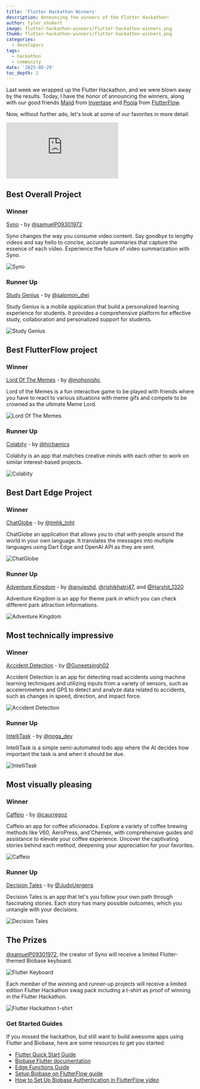 ```yaml
---
title: 'Flutter Hackathon Winners'
description: Announcing the winners of the Flutter Hackathon!
author: tyler_shukert
image: flutter-hackathon-winners/flutter-hackathon-winners.png
thumb: flutter-hackathon-winners/flutter-hackathon-winners.png
categories:
  - developers
tags:
  - hackathon
  - community
date: '2023-05-29'
toc_depth: 2
---
```


Last week we wrapped up the Flutter Hackathon, and we were blown away by the results. Today, I have the honor of announcing the winners, along with our good friends [Majid](https://twitter.com/mhadaily) from [Invertase](https://invertase.io/) and [Pooja](https://twitter.com/pooja_bhaumik) from [FlutterFlow](https://flutterflow.io/).

Now, without further ado, let's look at some of our favorites in more detail:

<div className="video-container">
  <iframe
    className="w-full"
    src="https://www.youtube-nocookie.com/embed/AazB9mQetkw"
    title="YouTube video player"
    frameborder="0"
    allow="accelerometer; autoplay; clipboard-write; encrypted-media; fullscreen; gyroscope; picture-in-picture; web-share"
    allowfullscreen
  ></iframe>
</div>

## Best Overall Project

### Winner

[Syno](https://github.com/ineffablesam/Syno) - by [@samuelP09301972](https://twitter.com/samuelP09301972)

Syno changes the way you consume video content. Say goodbye to lengthy videos and say hello to concise, accurate summaries that capture the essence of each video. Experience the future of video summarization with Syno.

![Syno](/images/blog/flutter-hackathon-winners/syno.jpg)

### Runner Up

[Study Genius](https://github.com/Salomondiei08/StudyAI-App.git) - by [@salomon_diei](https://twitter.com/salomon_diei)

Study Genius is a mobile application that build a personalized learning experience for students. It provides a comprehensive platform for effective study, collaboration and personalized support for students.

![Study Genius](/images/blog/flutter-hackathon-winners/study-genius.jpg)

## Best FlutterFlow project

### Winner

[Lord Of The Memes](https://lord-of-the-memes.flutterflow.app/) - by [@mohonishc](https://twitter.com/mohonishc)

Lord of the Memes is a fun interactive game to be played with friends where you have to react to various situations with meme gifs and compete to be crowned as the ultimate Meme Lord.

![Lord Of The Memes](/images/blog/flutter-hackathon-winners/lord-of-the-memes.jpg)

### Runner Up

[Colabity](https://app.flutterflow.io/project/cocolab-2n64lp) - by [@hichamics](https://twitter.com/hichamics)

Colabity is an app that matches creative minds with each other to work on similar interest-based projects.

![Colabity](/images/blog/flutter-hackathon-winners/colabity.jpg)

## Best Dart Edge Project

### Winner

[ChatGlobe](https://chatglobe.vercel.app/) - by [@tmhk_tnht](https://twitter.com/tmhk_tnht)

ChatGlobe an application that allows you to chat with people around the world in your own language. It translates the messages into multiple languages using Dart Edge and OpenAI API as they are sent.

![ChatGlobe](/images/blog/flutter-hackathon-winners/chatglobe.jpg)

### Runner Up

[Adventure Kingdom](https://github.com/Anujeshdahiya/adventurekingdom/tree/flutterflow) - by [@anujeshd](https://twitter.com/anujeshd), [@rishikhatri47](https://twitter.com/rishikhatri47), and [@Harshit_1320](https://twitter.com/Harshit_1320)

Adventure Kingdom is an app for theme park in which you can check different park attraction informations.

![Adventure Kingdom](/images/blog/flutter-hackathon-winners/adventure-kingdom.jpg)

## Most technically impressive

### Winner

[Accident Detection](https://github.com/Guneetsinghtuli/biobase) - by [@Guneetsingh02](https://twitter.com/Guneetsingh02)

Accident Detection is an app for detecting road accidents using machine learning techniques and utilizing inputs from a variety of sensors, such as accelerometers and GPS to detect and analyze data related to accidents, such as changes in speed, direction, and impact force.

![Accident Detection](/images/blog/flutter-hackathon-winners/accident-detection.jpg)

### Runner Up

[IntelliTask](https://noga-dev.github.io/intellitask/) - by [@noga_dev](https://twitter.com/noga_dev)

IntelliTask is a simple semi-automated todo app where the AI decides how important the task is and when it should be due.

![IntelliTask](/images/blog/flutter-hackathon-winners/intellitask.jpg)

## Most visually pleasing

### Winner

[Caffeio](https://github.com/curregoz/caffeio-app) - by [@caurregoz](https://twitter.com/caurregoz)

Caffeio an app for coffee aficionados. Explore a variety of coffee brewing methods like V60, AeroPress, and Chemex, with comprehensive guides and assistance to elevate your coffee experience. Uncover the captivating stories behind each method, deepening your appreciation for your favorites.

![Caffeio](/images/blog/flutter-hackathon-winners/caffeio.jpg)

### Runner Up

[Decision Tales](https://zi30067ti310.zapp.page/) - by [@JudoUergens](https://twitter.com/JudoUergens)

Decision Tales is an app that let's you follow your own path through fascinating stories. Each story has many possible outcomes, which you untangle with your decisions.

![Decision Tales](/images/blog/flutter-hackathon-winners/decision-tales.jpg)

## The Prizes

[@samuelP09301972](https://twitter.com/samuelP09301972), the creator of Syno will receive a limited Flutter-themed Biobase keyboard.

![Flutter Keyboard](/images/blog/flutter-hackathon-winners/keyboard.png)

Each member of the winning and runner-up projects will receive a limited edition Flutter Hackathon swag pack including a t-shirt as proof of winning in the Flutter Hackathon.

![Flutter Hackathon t-shirt](/images/blog/flutter-hackathon-winners/flutter-hackathon-t-shirt.png)

### Get Started Guides

If you missed the hackathon, but still want to build awesome apps using Flutter and Biobase, here are some resources to get you started:

- [Flutter Quick Start Guide](https://biobase.studio/docs/guides/with-flutter)
- [Biobase Flutter documentation](https://biobase.studio/docs/reference/dart/introduction)
- [Edge Functions Guide](https://biobase.studio/docs/guides/functions)
- [Setup Biobase on FlutterFlow guide](https://docs.flutterflow.io/data-and-backendbiobase-ai/biobase-setup)
- [How to Set Up Biobase Authentication in FlutterFlow video](https://www.youtube.com/watch?v=tL-sLPfWzVE)
